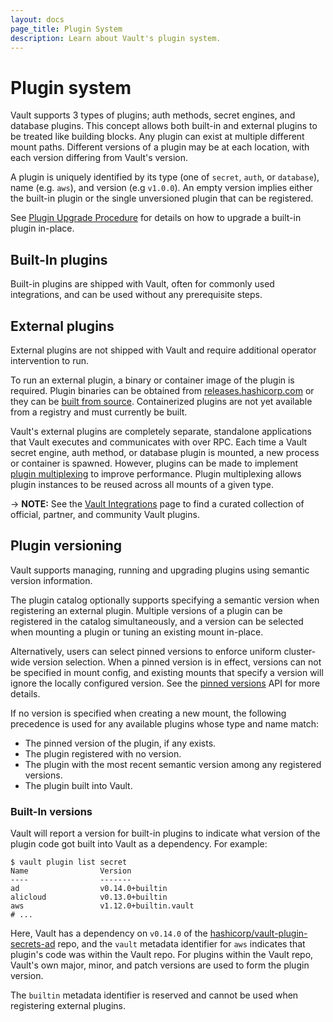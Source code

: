 ```yaml
---
layout: docs
page_title: Plugin System
description: Learn about Vault's plugin system.
---
```



# Plugin system

Vault supports 3 types of plugins; auth methods, secret engines, and database
plugins. This concept allows both built-in and external plugins to be treated
like building blocks. Any plugin can exist at multiple different mount paths.
Different versions of a plugin may be at each location, with each version differing
from Vault's version.

A plugin is uniquely identified by its type (one of `secret`, `auth`, or
`database`), name (e.g. `aws`), and version (e.g `v1.0.0`). An empty version
implies either the built-in plugin or the single unversioned plugin that can
be registered.

See [Plugin Upgrade Procedure](/vault/docs/upgrading/plugins#plugin-upgrade-procedure)
for details on how to upgrade a built-in plugin in-place.

## Built-In plugins

Built-in plugins are shipped with Vault, often for commonly used integrations,
and can be used without any prerequisite steps.

## External plugins

External plugins are not shipped with Vault and require additional operator
intervention to run.

To run an external plugin, a binary or container image of the plugin is required. Plugin
binaries can be obtained from [releases.hashicorp.com](https://releases.hashicorp.com/)
or they can be [built from source](/vault/docs/plugins/plugin-development#building-a-plugin-from-source).
Containerized plugins are not yet available from a registry and must currently
be built.

Vault's external plugins are completely separate, standalone applications that
Vault executes and communicates with over RPC. Each time a Vault secret engine,
auth method, or database plugin is mounted, a new process or container is spawned. However,
plugins can be made to implement [plugin multiplexing](/vault/docs/plugins/plugin-architecture#plugin-multiplexing)
to improve performance. Plugin multiplexing allows plugin instances to be
reused across all mounts of a given type.

-> **NOTE:** See the [Vault Integrations](/vault/integrations) page to find a
curated collection of official, partner, and community Vault plugins. 

## Plugin versioning

Vault supports managing, running and upgrading plugins using semantic version
information.

The plugin catalog optionally supports specifying a semantic version when
registering an external plugin. Multiple versions of a plugin can be registered
in the catalog simultaneously, and a version can be selected when mounting a
plugin or tuning an existing mount in-place.

Alternatively, users can select pinned versions to enforce uniform cluster-wide
version selection. When a pinned version is in effect, versions can not be
specified in mount config, and existing mounts that specify a version will
ignore the locally configured version. See the
[pinned versions](/vault/api-docs/system/plugins-pins) API for more details.

If no version is specified when creating a new mount, the following precedence is used
for any available plugins whose type and name match:

* The pinned version of the plugin, if any exists.
* The plugin registered with no version.
* The plugin with the most recent semantic version among any registered versions.
* The plugin built into Vault.

### Built-In versions

Vault will report a version for built-in plugins to indicate what version of the
plugin code got built into Vault as a dependency. For example:

```shell-session
$ vault plugin list secret
Name                Version
----                -------
ad                  v0.14.0+builtin
alicloud            v0.13.0+builtin
aws                 v1.12.0+builtin.vault
# ...
```

Here, Vault has a dependency on `v0.14.0` of the [hashicorp/vault-plugin-secrets-ad](https://github.com/hashicorp/vault-plugin-secrets-ad)
repo, and the `vault` metadata identifier for `aws` indicates that plugin's code was
within the Vault repo. For plugins within the Vault repo, Vault's own major, minor,
and patch versions are used to form the plugin version.

The `builtin` metadata identifier is reserved and cannot be used when registering
external plugins.
